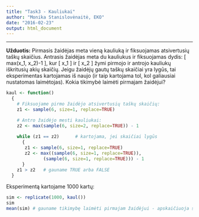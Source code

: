 ```yaml
---
title: "Task3 - Kauliukai"
author: "Monika Stanislovėnaitė, EKO"
date: "2016-02-23"
output: html_document
---
```

---

**Užduotis:**
Pirmasis žaidėjas meta vieną kauliuką ir fiksuojamas atsivertusių taškų skaičius. Antrasis žaidėjas meta du kauliukus ir fiksuojamas dydis: \[ max(x_1, x_2)-1 \],  kur \[ x_1 \] ir \[ x_2 \] žymi pirmojo ir antrojo kauliukų iškritusių akių skaičių. Jeigu žaidėjų gautų taškų skaičiai yra lygūs, tai eksperimentas kartojamas iš naujo (ir taip kartojama tol, kol galiausiai nustatomas laimėtojas). Kokia tikimybė laimėti pirmajam žaidėjui?

```r
kaul <- function()
  {
    # Fiksuojame pirmo žaidėjo atsivertusių taškų skaičių:
    z1 <- sample(6, size=1, replace=TRUE)

    # Antro žaidėjo mesti kauliukai:
    z2 <- max(sample(6, size=2, replace=TRUE)) - 1
    
    while (z1 == z2)      # kartojama, jei skaičiai lygūs
      {
       z1 <- sample(6, size=1, replace=TRUE)
       z2 <- max((sample(6, size=1, replace=TRUE)),
              (sample(6, size=1, replace=TRUE))) - 1
      }
    z1 > z2   # gauname TRUE arba FALSE
  }
```

Eksperimentą kartojame 1000 kartų:
```r
sim <- replicate(1000, kaul())
sim
mean(sim) # gauname tikimybę laimėti pirmajam žaidėjui - apskaičiuoja santykį.
```
